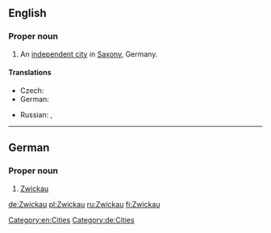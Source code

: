 ==English==
{{wikipedia}}

===Proper noun===
{{en-proper noun}}

# An [[independent city]] in [[Saxony]], Germany.

====Translations====
{{trans-top|city in Germany}}
* Czech: {{t|cs|Cvikov|m}}
* German: {{t+|de|Zwickau|n}}
{{trans-mid}}
* Russian: {{t+|ru|Цви́ккау|m}}, {{t+|ru|Цвикка́у|m}}
{{trans-bottom}}

[[Category:en:Cities]]

----

==German==
{{wikipedia|lang=de}}

===Proper noun===
{{head|de|proper noun|g=n}}

# [[Zwickau#English|Zwickau]]

[[Category:de:Cities]]

[[de:Zwickau]]
[[pl:Zwickau]]
[[ru:Zwickau]]
[[fi:Zwickau]]